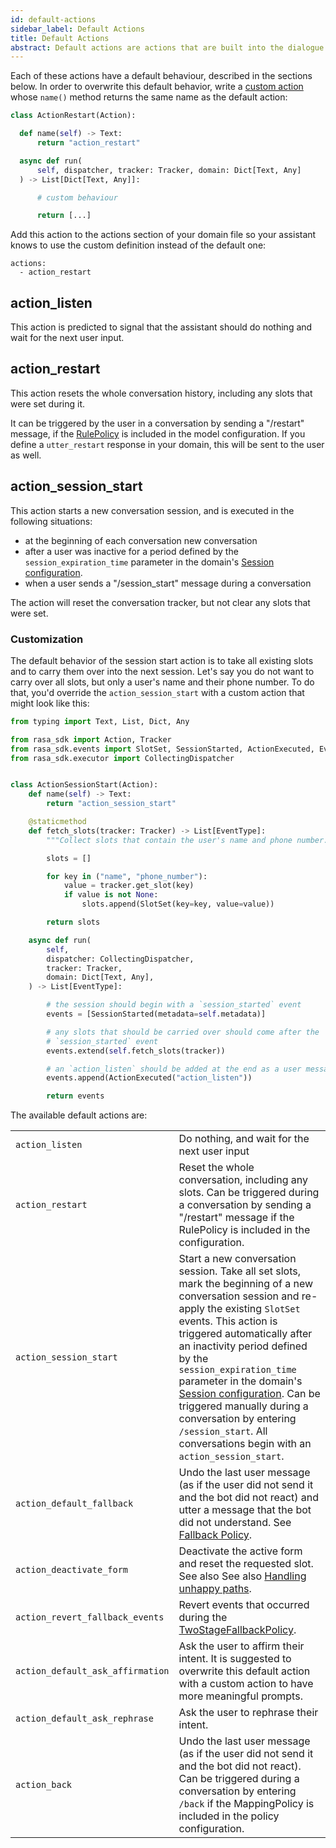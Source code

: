 ```yaml
---
id: default-actions
sidebar_label: Default Actions
title: Default Actions
abstract: Default actions are actions that are built into the dialogue manager by default. Most of these are automatically predicted based on certain conversation situations. You may want to customise these to personalise your assitant.
---
```


Each of these actions have a default behaviour, described in the sections below.
In order to overwrite this default behavior, write a [custom action](./custom-actions.mdx)
whose `name()` method returns the same name as the default action:

  ```python
  class ActionRestart(Action):

    def name(self) -> Text:
        return "action_restart"

    async def run(
        self, dispatcher, tracker: Tracker, domain: Dict[Text, Any]
    ) -> List[Dict[Text, Any]]:

        # custom behaviour

        return [...]
  ```

Add this action to the actions section of your domain file so your assistant knows
to use the custom definition instead of the default one:

  ```yaml-rasa
  actions:
    - action_restart
  ```

## action_listen
This action is predicted to signal that the assistant should do nothing and wait
for the next user input.

## action_restart
This action resets the whole conversation history, including any slots that were
set during it.

It can be triggered by the user in a conversation by sending a
"/restart" message, if the [RulePolicy](./rules.mdx) is included in the model configuration.
If you define a `utter_restart` response in your domain, this will be sent to the user as well.

## action_session_start

This action starts a new conversation session, and is executed in the following
situations:
  * at the beginning of each conversation new conversation
  * after a user was inactive for a period defined by the `session_expiration_time` parameter in the domain's
[Session configuration](./domain.mdx#session-config).
  * when a user sends a "/session_start" message during a conversation

The action will reset the conversation tracker, but not clear any slots that were set.

### Customization

<!-- TODO: check that the below action definition is right -->

The default behavior of the session start action is to take all existing slots and to
carry them over into the next session. Let's say you do not want to carry over all
slots, but only a user's name and their phone number. To do that, you'd override the
`action_session_start` with a custom action that might look like this:

```python
from typing import Text, List, Dict, Any

from rasa_sdk import Action, Tracker
from rasa_sdk.events import SlotSet, SessionStarted, ActionExecuted, EventType
from rasa_sdk.executor import CollectingDispatcher


class ActionSessionStart(Action):
    def name(self) -> Text:
        return "action_session_start"

    @staticmethod
    def fetch_slots(tracker: Tracker) -> List[EventType]:
        """Collect slots that contain the user's name and phone number."""

        slots = []

        for key in ("name", "phone_number"):
            value = tracker.get_slot(key)
            if value is not None:
                slots.append(SlotSet(key=key, value=value))

        return slots

    async def run(
        self,
        dispatcher: CollectingDispatcher,
        tracker: Tracker,
        domain: Dict[Text, Any],
    ) -> List[EventType]:

        # the session should begin with a `session_started` event
        events = [SessionStarted(metadata=self.metadata)]

        # any slots that should be carried over should come after the
        # `session_started` event
        events.extend(self.fetch_slots(tracker))

        # an `action_listen` should be added at the end as a user message follows
        events.append(ActionExecuted("action_listen"))

        return events
```


The available default actions are:

|                                 |                                                                                                                                                                                                                                                                                                                                                                                                                                                                                          |
|---------------------------------|------------------------------------------------------------------------------------------------------------------------------------------------------------------------------------------------------------------------------------------------------------------------------------------------------------------------------------------------------------------------------------------------------------------------------------------------------------------------------------------|
|`action_listen`                  |Do nothing, and wait for the next user input                                                                                                                                                                                                                                                                                                                                                                                                                                     |
|`action_restart`                 |Reset the whole conversation, including any slots. Can be triggered during a conversation by sending a "/restart" message if the RulePolicy is included in the configuration.                                                                                                                                                   |
|`action_session_start`           |Start a new conversation session. Take all set slots, mark the beginning of a new conversation session and re-apply the existing `SlotSet` events. This action is triggered automatically after an inactivity period defined by the `session_expiration_time` parameter in the domain's [Session configuration](./domain.mdx#session-config). Can be triggered manually during a conversation by entering `/session_start`. All conversations begin with an `action_session_start`. |
|`action_default_fallback`        |Undo the last user message (as if the user did not send it and the bot did not react) and utter a message that the bot did not understand. See [Fallback Policy](./policies.mdx#fallback-policy).                                                                                                                                                                                                                                                                                           |
|`action_deactivate_form`         |Deactivate the active form and reset the requested slot. See also See also [Handling unhappy paths](./forms.mdx#writing-stories--rules-for-unhappy-form-paths).                                                                                                                                                                                                                                                                                                                                                             |
|`action_revert_fallback_events`  |Revert events that occurred during the [TwoStageFallbackPolicy](./policies.mdx#two-stage-fallback-policy).                                                                                                                                                                                                                                                                                                                                                                    |
|`action_default_ask_affirmation` |Ask the user to affirm their intent. It is suggested to overwrite this default action with a custom action to have more meaningful prompts.                                                                                                                                                                                                                                                                                                                                               |
|`action_default_ask_rephrase`    |Ask the user to rephrase their intent.                                                                                                                                                                                                                                                                                                                                                                                                                                                    |
|`action_back`                    |Undo the last user message (as if the user did not send it and the bot did not react). Can be triggered during a conversation by entering `/back` if the MappingPolicy is included in the policy configuration.                                                                                                                                                                                                                                                                           |

